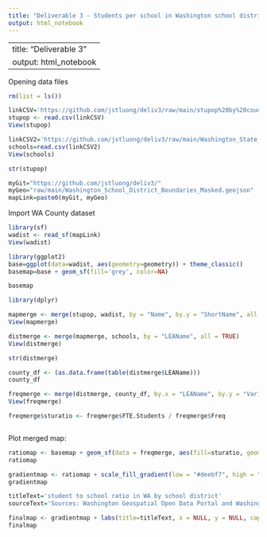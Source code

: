 ```yaml
---
title: "Deliverable 3 - Students per school in Washington school districts"
output: html_notebook
---
```


---
title: "Deliverable 3"
output: html_notebook
---

Opening data files
```r
rm(list = ls())

linkCSV='https://github.com/jstluong/deliv3/raw/main/stupop%20by%20county%202.csv'
stupop <- read.csv(linkCSV)
View(stupop)

linkCSV2='https://github.com/jstluong/deliv3/raw/main/Washington_State_Public_Schools.csv'
schools=read.csv(linkCSV2)
View(schools)
```

```r
str(stupop)
```

```r
myGit="https://github.com/jstluong/deliv3/"
myGeo="raw/main/Washington_School_District_Boundaries_Masked.geojson"
mapLink=paste0(myGit, myGeo)
```

Import WA County dataset
```r
library(sf)
wadist <- read_sf(mapLink)
View(wadist)
```


```r
library(ggplot2)
base=ggplot(data=wadist, aes(geometry=geometry)) + theme_classic()
basemap=base + geom_sf(fill='grey', color=NA)

basemap
```

```r
library(dplyr)

mapmerge <- merge(stupop, wadist, by = "Name", by.y = "ShortName", all = TRUE)
View(mapmerge)

distmerge <- merge(mapmerge, schools, by = "LEAName", all = TRUE)
View(distmerge)

str(distmerge)

county_df <- (as.data.frame(table(distmerge$LEAName)))
county_df

freqmerge <- merge(distmerge, county_df, by.x = "LEAName", by.y = "Var1", all = TRUE)
View(freqmerge)

freqmerge$sturatio <- freqmerge$FTE.Students / freqmerge$Freq



```

Plot merged map:
```r
ratiomap <- basemap + geom_sf(data = freqmerge, aes(fill=sturatio, geometry=geometry), color=NA) 
ratiomap
```

```r
gradientmap <- ratiomap + scale_fill_gradient(low = "#deebf7", high = "#3182bd")
gradientmap
```

```r
titleText='student to school ratio in WA by school district'
sourceText='Sources: Washington Geospatial Open Data Portal and Washington OSPI'

finalmap <- gradientmap + labs(title=titleText, x = NULL, y = NULL, caption = sourceText)
finalmap
```



















